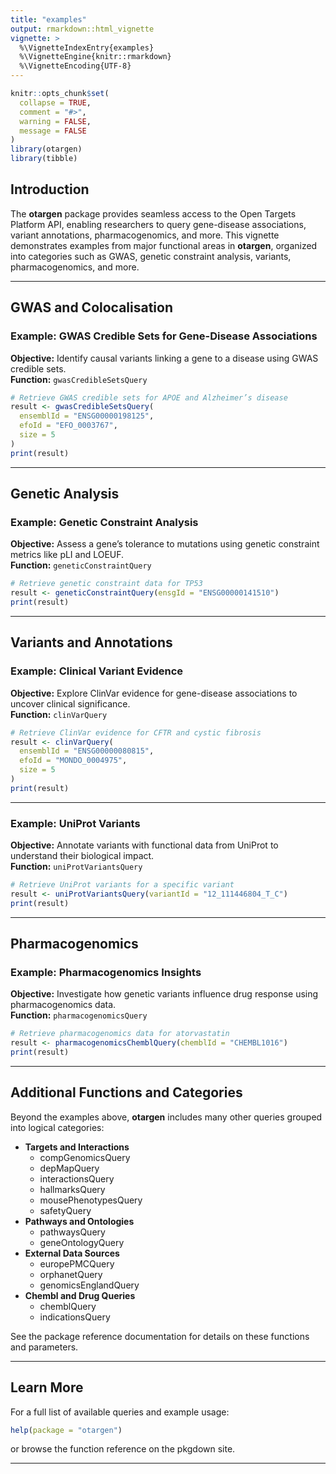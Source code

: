```yaml
---
title: "examples"
output: rmarkdown::html_vignette
vignette: >
  %\VignetteIndexEntry{examples}
  %\VignetteEngine{knitr::rmarkdown}
  %\VignetteEncoding{UTF-8}
---
```


```r
knitr::opts_chunk$set(
  collapse = TRUE,
  comment = "#>",
  warning = FALSE,
  message = FALSE
)
library(otargen)
library(tibble)
```

## Introduction

The **otargen** package provides seamless access to the Open Targets Platform API, enabling researchers to query gene-disease associations, variant annotations, pharmacogenomics, and more. This vignette demonstrates examples from major functional areas in **otargen**, organized into categories such as GWAS, genetic constraint analysis, variants, pharmacogenomics, and more.

---

## GWAS and Colocalisation

### Example: GWAS Credible Sets for Gene-Disease Associations

**Objective:** Identify causal variants linking a gene to a disease using GWAS credible sets.  
**Function:** `gwasCredibleSetsQuery`

```r
# Retrieve GWAS credible sets for APOE and Alzheimer’s disease
result <- gwasCredibleSetsQuery(
  ensemblId = "ENSG00000198125",
  efoId = "EFO_0003767",
  size = 5
)
print(result)
```

---

## Genetic Analysis

### Example: Genetic Constraint Analysis

**Objective:** Assess a gene’s tolerance to mutations using genetic constraint metrics like pLI and LOEUF.  
**Function:** `geneticConstraintQuery`

```r
# Retrieve genetic constraint data for TP53
result <- geneticConstraintQuery(ensgId = "ENSG00000141510")
print(result)
```

---

## Variants and Annotations

### Example: Clinical Variant Evidence

**Objective:** Explore ClinVar evidence for gene-disease associations to uncover clinical significance.  
**Function:** `clinVarQuery`

```r
# Retrieve ClinVar evidence for CFTR and cystic fibrosis
result <- clinVarQuery(
  ensemblId = "ENSG00000080815",
  efoId = "MONDO_0004975",
  size = 5
)
print(result)
```

---

### Example: UniProt Variants

**Objective:** Annotate variants with functional data from UniProt to understand their biological impact.  
**Function:** `uniProtVariantsQuery`

```r
# Retrieve UniProt variants for a specific variant
result <- uniProtVariantsQuery(variantId = "12_111446804_T_C")
print(result)
```

---

## Pharmacogenomics

### Example: Pharmacogenomics Insights

**Objective:** Investigate how genetic variants influence drug response using pharmacogenomics data.  
**Function:** `pharmacogenomicsQuery`

```r
# Retrieve pharmacogenomics data for atorvastatin
result <- pharmacogenomicsChemblQuery(chemblId = "CHEMBL1016")
print(result)
```

---

## Additional Functions and Categories

Beyond the examples above, **otargen** includes many other queries grouped into logical categories:

- **Targets and Interactions**
    - compGenomicsQuery
    - depMapQuery
    - interactionsQuery
    - hallmarksQuery
    - mousePhenotypesQuery
    - safetyQuery

- **Pathways and Ontologies**
    - pathwaysQuery
    - geneOntologyQuery

- **External Data Sources**
    - europePMCQuery
    - orphanetQuery
    - genomicsEnglandQuery

- **Chembl and Drug Queries**
    - chemblQuery
    - indicationsQuery

See the package reference documentation for details on these functions and parameters.

---

## Learn More

For a full list of available queries and example usage:

```r
help(package = "otargen")
```

or browse the function reference on the pkgdown site.

---
